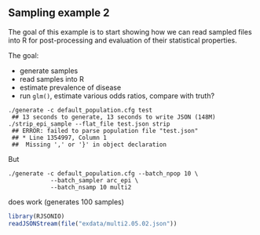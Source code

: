 ## Sampling example 2

The goal of this example is to start showing how we can read sampled files into R for post-processing and evaluation of their statistical properties.

The goal:

* generate samples
* read samples into R
* estimate prevalence of disease
* run `glm()`, estimate various odds ratios, compare with truth?

```
./generate -c default_population.cfg test 
 ## 13 seconds to generate, 13 seconds to write JSON (148M)
./strip_epi_sample --flat_file test.json strip
 ## ERROR: failed to parse population file "test.json"
 ## * Line 1354997, Column 1
 ##  Missing ',' or '}' in object declaration
```

But

```
./generate -c default_population.cfg --batch_npop 10 \
            --batch_sampler arc_epi \
            --batch_nsamp 10 multi2
```
does work (generates 100 samples)

```r
library(RJSONIO)
readJSONStream(file("exdata/multi2.05.02.json"))
```
